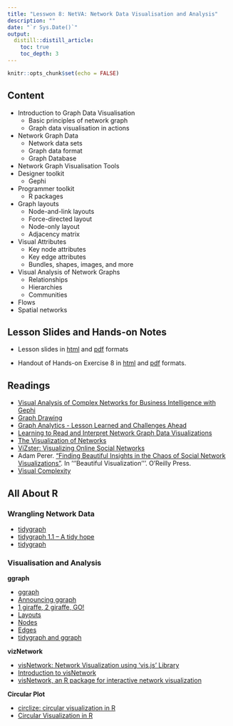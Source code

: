 ```yaml
---
title: "Lesswon 8: NetVA: Network Data Visualisation and Analysis"
description: ""
date: "`r Sys.Date()`"
output:
  distill::distill_article:
    toc: true
    toc_depth: 3
---
```


```r
knitr::opts_chunk$set(echo = FALSE)
```

## Content

* Introduction to Graph Data Visualisation
    * Basic principles of network graph
    * Graph data visualisation in actions
* Network Graph Data 
    * Network data sets
    * Graph data format
    * Graph Database
* Network Graph Visualisation Tools
* Designer toolkit
    * Gephi
* Programmer toolkit
    * R packages
* Graph layouts
    * Node-and-link layouts
    * Force-directed layout
    * Node-only layout
    * Adjacency matrix
* Visual Attributes
    * Key node attributes
    * Key edge attributes
    * Bundles, shapes, images, and more
* Visual Analysis of Network Graphs
    * Relationships
    * Hierarchies
    * Communities
* Flows
* Spatial networks 

## Lesson Slides and Hands-on Notes 

- Lesson slides in [html](../lesson/Lesson08/Lesson08-NetworkVA.html) and [pdf](../lesson/Lesson08/Lesson08-NetworkVA.pdf) formats

- Handout of Hands-on Exercise 8 in [html](../Hands-on_Ex/Hands-on_Ex08/Hands-on_Ex08.html) and [pdf](../Hands-on_Ex/Hands-on_Ex08/Hands-on_Ex08.pdf) formats.


## Readings

* [Visual Analysis of Complex Networks for Business Intelligence with Gephi](https://hal.archives-ouvertes.fr/hal-00828795/document)
* [Graph Drawing](http://en.wikipedia.org/wiki/Graph_drawing)
* [Graph Analytics - Lesson Learned and Challenges Ahead](https://www.cs.umd.edu/users/ben/papers/Wong2011Graph.pdf)
* [Learning to Read and Interpret Network Graph Data Visualizations](http://noduslabs.com/cases/learn-read-interpret-network-graphs-data-visualization/)
* [The Visualization of Networks](http://www.vismaster.eu/news/von/)
* [ViZster: Visualizing Online Social Networks](http://hci.stanford.edu/jheer/projects/vizster/early_design/)
* Adam Perer. ["Finding Beautiful Insights in the Chaos of Social Network Visualizations"](http://perer.org/papers/adamPerer-BV_ch10.pdf). In '''Beautiful Visualization'''. O’Reilly Press.
* [Visual Complexity](http://www.visualcomplexity.com/vc/)

## All About R
### Wrangling Network Data
* [tidygraph](https://www.data-imaginist.com/2017/introducing-tidygraph/ Introducing)
* [tidygraph 1.1 – A tidy hope](https://www.data-imaginist.com/2018/tidygraph-1-1-a-tidy-hope/)
* [tidygraph](https://tidygraph.data-imaginist.com/)

### Visualisation and Analysis 

**ggraph**

* [ggraph](https://ggraph.data-imaginist.com/)
* [Announcing ggraph](https://www.data-imaginist.com/2017/announcing-ggraph/)
* [1 giraffe, 2 giraffe, GO!](https://www.data-imaginist.com/2019/1-giraffe-2-giraffe-go/)
* [Layouts](https://ggraph.data-imaginist.com/articles/Layouts.html)
* [Nodes](https://ggraph.data-imaginist.com/articles/Nodes.html)
* [Edges](https://ggraph.data-imaginist.com/articles/Edges.html)
* [tidygraph and ggraph](https://ggraph.data-imaginist.com/articles/tidygraph.html)

**vizNetwork**

* [visNetwork: Network Visualization using 'vis.js' Library](https://cran.r-project.org/web/packages/visNetwork/index.html)
* [Introduction to visNetwork](https://cran.r-project.org/web/packages/visNetwork/vignettes/Introduction-to-visNetwork.html)
* [visNetwork, an R package for interactive network visualization](http://datastorm-open.github.io/visNetwork/)

**Circular Plot**

* [circlize: circular visualization in R](https://cran.r-project.org/web/packages/circlize/index.html)
* [Circular Visualization in R](https://jokergoo.github.io/circlize_book/book/)




